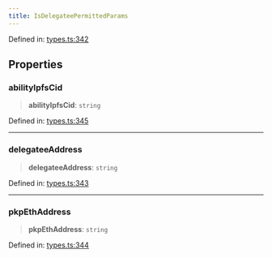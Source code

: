 ```yaml
---
title: IsDelegateePermittedParams
---
```


Defined in: [types.ts:342](https://github.com/LIT-Protocol/Vincent/blob/4f61b0b06d818c2273457b0cc8a4e68ed21a72ed/packages/libs/contracts-sdk/src/types.ts#L342)

## Properties

### abilityIpfsCid

> **abilityIpfsCid**: `string`

Defined in: [types.ts:345](https://github.com/LIT-Protocol/Vincent/blob/4f61b0b06d818c2273457b0cc8a4e68ed21a72ed/packages/libs/contracts-sdk/src/types.ts#L345)

***

### delegateeAddress

> **delegateeAddress**: `string`

Defined in: [types.ts:343](https://github.com/LIT-Protocol/Vincent/blob/4f61b0b06d818c2273457b0cc8a4e68ed21a72ed/packages/libs/contracts-sdk/src/types.ts#L343)

***

### pkpEthAddress

> **pkpEthAddress**: `string`

Defined in: [types.ts:344](https://github.com/LIT-Protocol/Vincent/blob/4f61b0b06d818c2273457b0cc8a4e68ed21a72ed/packages/libs/contracts-sdk/src/types.ts#L344)
